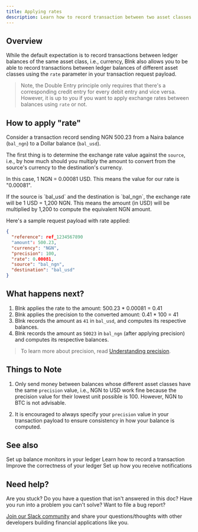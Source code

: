 ```yaml
---
title: Applying rates
description: Learn how to record transaction between two asset classes
---
```


## Overview

While the default expectation is to record transactions between ledger balances of the same asset class, i.e., currency, Blnk also allows you to be able to record transactions between ledger balances of different asset classes using the `rate` parameter in your transaction request payload.

>Note, the Double Entry principle only requires that there's a corresponding credit entry for every debit entry and vice versa. However, it is up to you if you want to apply exchange rates between balances using `rate` or not.

## How to apply "rate"

Consider a transaction record sending NGN 500.23 from a Naira balance (`bal_ngn`) to a Dollar balance (`bal_usd`).

The first thing is to determine the exchange rate value against the `source`, i.e., by how much should you multiply the amount to convert from the source's currency to the destination's currency.

In this case, 1 NGN = 0.00081 USD. This means the value for our rate is "0.00081".

<Note>
  If the source is `bal_usd` and the destination is `bal_ngn`, the exchange rate will be 1 USD = 1,200 NGN. This means the amount (in USD) will be multiplied by 1,200 to compute the equivalent NGN amount.
</Note>

Here's a sample request payload with rate applied:

```json request
{
  "reference": ref_1234567890
  "amount": 500.23,
  "currency": "NGN",
  "precision": 100,
  "rate": 0.00081,
  "source": "bal_ngn",
  "destination": "bal_usd"
}
```

## What happens next?

1. Blnk applies the rate to the amount: 500.23 * 0.00081 = 0.41
2. Blnk applies the precision to the converted amount: 0.41 * 100 = 41
3. Blnk records the amount as `41` in `bal_usd`, and computes its respective balances.
4. Blnk records the amount as `50023` in `bal_ngn` (after applying precision) and computes its respective balances.

>To learn more about precision, read [Understanding precision](precision).

## Things to Note

1. Only send money between balances whose different asset classes have the same `precision` value, i.e., NGN to USD work fine because the precision value for their lowest unit possible is 100. However, NGN to BTC is not advisable.

2. It is encouraged to always specify your `precision` value in your transaction payload to ensure consistency in how your balance is computed.

## See also

<CardGroup>
	<Card title="Balance monitoring" icon="book-open-cover" href="/ledger/tutorial/balance-monitoring">
		Set up balance monitors in your ledger
    </Card>
    <Card title="Record a transaction" icon="book-open-cover" href="/ledger/tutorial/record-a-transaction">
		Learn how to record a transaction
    </Card>
    <Card title="Understanding precision" icon="book-open-cover" href="/ledger/tutorial/precision">
        Improve the correctness of your ledger
    </Card>
    <Card title="Managing notifications" icon="book-open-cover" href="/intro/notifications">
	    Set up how you receive notifications
    </Card>
</CardGroup>

## Need help?

Are you stuck? Do you have a question that isn't answered in this doc? Have you run into a problem you can't solve? Want to file a bug report?

[Join our Slack community](https://join.slack.com/t/blnk-ledger/shared_invite/zt-2fwdivkvm-zHW4F8lwtVsbIaPg~dyx9w) and share your questions/thoughts with other developers building financial applications like you.